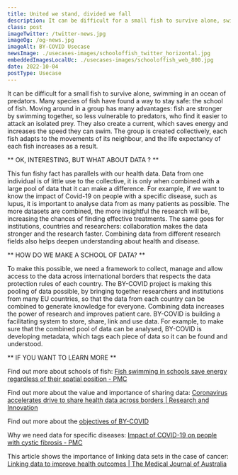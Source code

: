 ```yaml
---
title: United we stand, divided we fall 
description: It can be difficult for a small fish to survive alone, swimming in an ocean of predators. Many species of fish have found a way to stay safe:the school of fish. 
class: post
imageTwitter: /twitter-news.jpg
imageOg: /og-news.jpg
imageAlt: BY-COVID Usecase
newsImage: ./usecases-images/schooloffish_twitter_horizontal.jpg
embeddedImagesLocalUc: ./usecases-images/schooloffish_web_800.jpg
date: 2022-10-04
postType: Usecase
---
```


It can be difficult for a small fish to survive alone, swimming in an ocean of predators. Many species of fish have found a way to stay safe: the school of fish. Moving around in a group has many advantages: fish are stronger by swimming together, so less vulnerable to predators, who find it easier to attack an isolated prey. They also create a current, which saves energy and increases the speed they can swim. The group is created collectively, each fish adapts to the movements of its neighbour, and the life expectancy of each fish increases as a result. 

** OK, INTERESTING, BUT WHAT ABOUT DATA ? **

This fun fishy fact has parallels with our health data. Data from one individual is of little use to the collective, it is only when combined with a large pool of data that it can make a difference. For example, if we want to know the impact of Covid-19 on people with a specific disease, such as lupus, it is important to analyse data from as many patients as possible. The more datasets are combined, the more insightful the research will be, increasing the chances of finding effective treatments. The same goes for institutions, countries and researchers: collaboration makes the data stronger and the research faster. Combining data from different research fields also helps deepen understanding about health and disease. 

** HOW DO WE MAKE A SCHOOL OF DATA? **

To make this possible, we need a framework to collect, manage and allow access to the data across international borders that respects the data protection rules of each country. The BY-COVID project is making this pooling of data possible, by bringing together researchers and institutions from many EU countries, so that the data from each country can be combined to generate knowledge for everyone. Combining data increases the power of research and improves patient care. BY-COVID is building a facilitating system to store, share, link and use data. For example, to make sure that the combined pool of data can be analysed, BY-COVID is developing metadata, which tags each piece of data so it can be found and understood. 

** IF YOU WANT TO LEARN MORE **

Find out more about schools of fish: [Fish swimming in schools save energy regardless of their spatial position - PMC](https://www.ncbi.nlm.nih.gov/pmc/articles/PMC4293471/) 

Find out more about the value and importance of sharing data: [Coronavirus accelerates drive to share health data across borders | Research and Innovation](https://ec.europa.eu/research-and-innovation/en/horizon-magazine/coronavirus-accelerates-drive-share-health-data-across-borders)

Find out more about the [objectives of BY-COVID](https://by-covid.org/about#objectives)

Why we need data for specific diseases: [Impact of COVID-19 on people with cystic fibrosis - PMC](https://www.ncbi.nlm.nih.gov/pmc/articles/PMC7159857/)

This article shows the importance of linking data sets in the case of cancer: [Linking data to improve health outcomes | The Medical Journal of Australia](https://www.mja.com.au/journal/2014/200/7/linking-data-improve-health-outcomes)



